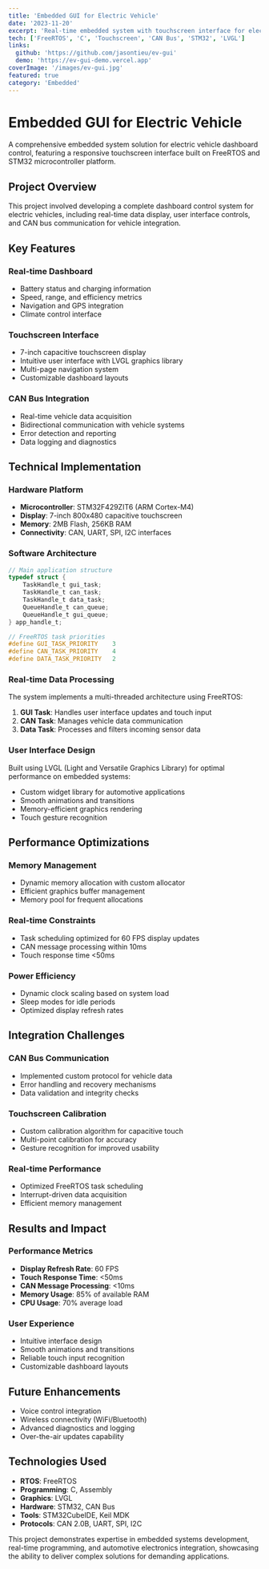 ```yaml
---
title: 'Embedded GUI for Electric Vehicle'
date: '2023-11-20'
excerpt: 'Real-time embedded system with touchscreen interface for electric vehicle dashboard control.'
tech: ['FreeRTOS', 'C', 'Touchscreen', 'CAN Bus', 'STM32', 'LVGL']
links:
  github: 'https://github.com/jasontieu/ev-gui'
  demo: 'https://ev-gui-demo.vercel.app'
coverImage: '/images/ev-gui.jpg'
featured: true
category: 'Embedded'
---
```


# Embedded GUI for Electric Vehicle

A comprehensive embedded system solution for electric vehicle dashboard control, featuring a responsive touchscreen interface built on FreeRTOS and STM32 microcontroller platform.

## Project Overview

This project involved developing a complete dashboard control system for electric vehicles, including real-time data display, user interface controls, and CAN bus communication for vehicle integration.

## Key Features

### Real-time Dashboard

- Battery status and charging information
- Speed, range, and efficiency metrics
- Navigation and GPS integration
- Climate control interface

### Touchscreen Interface

- 7-inch capacitive touchscreen display
- Intuitive user interface with LVGL graphics library
- Multi-page navigation system
- Customizable dashboard layouts

### CAN Bus Integration

- Real-time vehicle data acquisition
- Bidirectional communication with vehicle systems
- Error detection and reporting
- Data logging and diagnostics

## Technical Implementation

### Hardware Platform

- **Microcontroller**: STM32F429ZIT6 (ARM Cortex-M4)
- **Display**: 7-inch 800x480 capacitive touchscreen
- **Memory**: 2MB Flash, 256KB RAM
- **Connectivity**: CAN, UART, SPI, I2C interfaces

### Software Architecture

```c
// Main application structure
typedef struct {
    TaskHandle_t gui_task;
    TaskHandle_t can_task;
    TaskHandle_t data_task;
    QueueHandle_t can_queue;
    QueueHandle_t gui_queue;
} app_handle_t;

// FreeRTOS task priorities
#define GUI_TASK_PRIORITY    3
#define CAN_TASK_PRIORITY    4
#define DATA_TASK_PRIORITY   2
```

### Real-time Data Processing

The system implements a multi-threaded architecture using FreeRTOS:

1. **GUI Task**: Handles user interface updates and touch input
2. **CAN Task**: Manages vehicle data communication
3. **Data Task**: Processes and filters incoming sensor data

### User Interface Design

Built using LVGL (Light and Versatile Graphics Library) for optimal performance on embedded systems:

- Custom widget library for automotive applications
- Smooth animations and transitions
- Memory-efficient graphics rendering
- Touch gesture recognition

## Performance Optimizations

### Memory Management

- Dynamic memory allocation with custom allocator
- Efficient graphics buffer management
- Memory pool for frequent allocations

### Real-time Constraints

- Task scheduling optimized for 60 FPS display updates
- CAN message processing within 10ms
- Touch response time <50ms

### Power Efficiency

- Dynamic clock scaling based on system load
- Sleep modes for idle periods
- Optimized display refresh rates

## Integration Challenges

### CAN Bus Communication

- Implemented custom protocol for vehicle data
- Error handling and recovery mechanisms
- Data validation and integrity checks

### Touchscreen Calibration

- Custom calibration algorithm for capacitive touch
- Multi-point calibration for accuracy
- Gesture recognition for improved usability

### Real-time Performance

- Optimized FreeRTOS task scheduling
- Interrupt-driven data acquisition
- Efficient memory management

## Results and Impact

### Performance Metrics

- **Display Refresh Rate**: 60 FPS
- **Touch Response Time**: <50ms
- **CAN Message Processing**: <10ms
- **Memory Usage**: 85% of available RAM
- **CPU Usage**: 70% average load

### User Experience

- Intuitive interface design
- Smooth animations and transitions
- Reliable touch input recognition
- Customizable dashboard layouts

## Future Enhancements

- Voice control integration
- Wireless connectivity (WiFi/Bluetooth)
- Advanced diagnostics and logging
- Over-the-air updates capability

## Technologies Used

- **RTOS**: FreeRTOS
- **Programming**: C, Assembly
- **Graphics**: LVGL
- **Hardware**: STM32, CAN Bus
- **Tools**: STM32CubeIDE, Keil MDK
- **Protocols**: CAN 2.0B, UART, SPI, I2C

This project demonstrates expertise in embedded systems development, real-time programming, and automotive electronics integration, showcasing the ability to deliver complex solutions for demanding applications.
